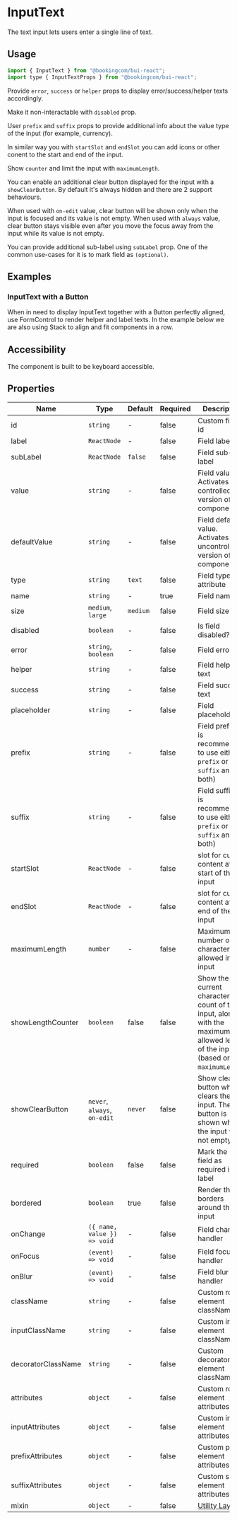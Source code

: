 # InputText

<Featured>The text input lets users enter a single line of text.</Featured>

<Grid>
  <CrossLink
    title="InputText"
    type="documentation"
    text="Learn more about the InputText design anatomy and best-practices."
    section="Design documentation"
    href="https://design.booking.com/article/bui/components/elements/input-text/"
    target="_blank"
  />
</Grid>

## Usage

```jsx
import { InputText } from "@bookingcom/bui-react";
import type { InputTextProps } from "@bookingcom/bui-react";
```

<Example name="default" />

Provide `error`, `success` or `helper` props to display error/success/helper texts accordingly.

<Example name="status" />

Make it non-interactable with `disabled` prop.

<Example name="disabled" />

User `prefix` and `suffix` props to provide additional info about the value type of the input (for example, currency).

<Example name="prefixSuffix" />

In similar way you with `startSlot` and `endSlot` you can add icons or other conent to the start and end of the input.

<Example name="startIcon" />

Show `counter` and limit the input with `maximumLength`.

<Example name="maxLength" />

You can enable an additional clear button displayed for the input with a `showClearButton`.
By default it's always hidden and there are 2 support behaviours.

When used with `on-edit` value, clear button will be shown only when the input is focused and its value is not empty.
When used with `always` value, clear button stays visible even after you move the focus away from the input while its value is not empty.

<Example name="clearButton" />

You can provide additional sub-label using `subLabel` prop.
One of the common use-cases for it is to mark field as `(optional)`.

<Example name="sublabel" />

## Examples

### InputText with a Button

When in need to display InputText together with a Button perfectly aligned, use FormControl to render helper and label texts.
In the example below we are also using Stack to align and fit components in a row.

<Example name="withButtonAlignment" />

## Accessibility

The component is built to be keyboard accessible.

## Properties

| Name               | Type                         | Default  | Required | Description                                                                                                                  |
| ------------------ | ---------------------------- | -------- | -------- | ---------------------------------------------------------------------------------------------------------------------------- |
| id                 | `string`                     | -        | false    | Custom field id                                                                                                              |
| label              | `ReactNode`                  | -        | false    | Field label                                                                                                                  |
| subLabel           | `ReactNode`                  | `false ` | false    | Field sub-label                                                                                                              |
| value              | `string`                     | -        | false    | Field value. Activates the controlled version of the component                                                               |
| defaultValue       | `string`                     | -        | false    | Field default value. Activates the uncontrolled version of the component                                                     |
| type               | `string`                     | `text`   | false    | Field type attribute                                                                                                         |
| name               | `string`                     | -        | true     | Field name                                                                                                                   |
| size               | `medium`, `large`            | `medium` | false    | Field size                                                                                                                   |
| disabled           | `boolean`                    | -        | false    | Is field disabled?                                                                                                           |
| error              | `string`, `boolean`          | -        | false    | Field error text                                                                                                             |
| helper             | `string`                     | -        | false    | Field helper text                                                                                                            |
| success            | `string`                     | -        | false    | Field success text                                                                                                           |
| placeholder        | `string`                     | -        | false    | Field placeholder                                                                                                            |
| prefix             | `string`                     | -        | false    | Field prefix (It is recommended to use either `prefix` or `suffix` and not both)                                             |
| suffix             | `string`                     | -        | false    | Field suffix (It is recommended to use either `prefix` or `suffix` and not both)                                             |
| startSlot          | `ReactNode`                  | -        | false    | slot for custom content at the start of the input                                                                            |
| endSlot            | `ReactNode`                  | -        | false    | slot for custom content at the end of the input                                                                              |
| maximumLength      | `number`                     | -        | false    | Maximum number of characters allowed in the input                                                                            |
| showLengthCounter  | `boolean`                    | false    | false    | Show the current character count of the input, along with the maximum allowed length of the input (based on `maximumLength`) |
| showClearButton    | `never`, `always`, `on-edit` | `never`  | false    | Show clear button which clears the input. The button is shown when the input value not empty                                 |
| required           | `boolean`                    | false    | false    | Mark the input field as required in the label                                                                                |
| bordered           | `boolean`                    | true     | false    | Render the borders around the input                                                                                          |
| onChange           | `({ name, value }) => void`  | -        | false    | Field change handler                                                                                                         |
| onFocus            | `(event) => void`            | -        | false    | Field focus handler                                                                                                          |
| onBlur             | `(event) => void`            | -        | false    | Field blur handler                                                                                                           |
| className          | `string`                     | -        | false    | Custom root element className                                                                                                |
| inputClassName     | `string`                     | -        | false    | Custom input element className                                                                                               |
| decoratorClassName | `string`                     | -        | false    | Custom decorator element className                                                                                           |
| attributes         | `object`                     | -        | false    | Custom root element attributes                                                                                               |
| inputAttributes    | `object`                     | -        | false    | Custom input element attributes                                                                                              |
| prefixAttributes   | `object`                     | -        | false    | Custom prefix element attributes                                                                                             |
| suffixAttributes   | `object`                     | -        | false    | Custom suffix element attributes                                                                                             |
| mixin                | `object`                     | -        | false    | [Utility Layer](?page=Getting%2520started%252FDevelopment%252FComponents&view=documentation#BUI-Utility-Layer)               |

